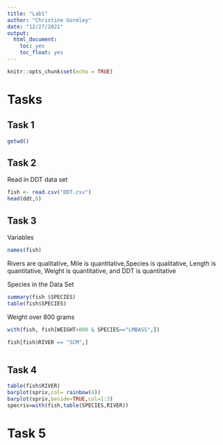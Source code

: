 ---
title: "Lab1"
author: "Christine Gormley"
date: "12/27/2021"
output: 
  html_document:
    toc: yes
    toc_float: yes
---

```{r setup, include=FALSE}
knitr::opts_chunk$set(echo = TRUE)
```

# Tasks

## Task 1 

```{r}
getwd() 
```
## Task 2

Read in DDT data set

```{r}
fish <- read.csv("DDT.csv") 
head(ddt,6)
```


## Task 3

Variables 

```{r}
names(fish) 
```
Rivers are qualitative, Mile is quantitative,Species is qualitative, Length is quantitative, Weight is quantitative, and DDT is quantitative 

Species in the Data Set 
```{r}
summary(fish $SPECIES)
table(fish$SPECIES)
```

Weight over 800 grams

```{r}
with(fish, fish[WEIGHT>800 & SPECIES=="LMBASS",])
```
```{r}
fish[fish$RIVER == "SCM",]

```
```{r}

```
## Task 4 

```{r}
table(fish$RIVER) 
barplot(spriv,col= rainbow(4)) 
barplot(spriv,beside=TRUE,col=1:3)
specriv=with(fish,table(SPECIES,RIVER))

```

# Task 5

```{r}


```






 


 
